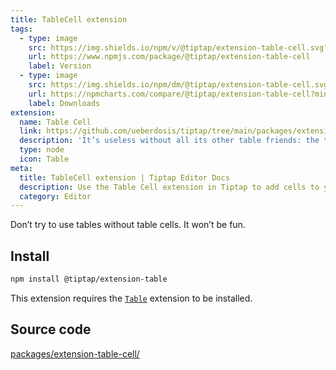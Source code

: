 ```yaml
---
title: TableCell extension
tags:
  - type: image
    src: https://img.shields.io/npm/v/@tiptap/extension-table-cell.svg?label=version
    url: https://www.npmjs.com/package/@tiptap/extension-table-cell
    label: Version
  - type: image
    src: https://img.shields.io/npm/dm/@tiptap/extension-table-cell.svg
    url: https://npmcharts.com/compare/@tiptap/extension-table-cell?minimal=true
    label: Downloads
extension:
  name: Table Cell
  link: https://github.com/ueberdosis/tiptap/tree/main/packages/extension-table-cell
  description: 'It’s useless without all its other table friends: the table cell.'
  type: node
  icon: Table
meta:
  title: TableCell extension | Tiptap Editor Docs
  description: Use the Table Cell extension in Tiptap to add cells to your tables for proper data structure. Learn more in our docs!
  category: Editor
---
```



Don’t try to use tables without table cells. It won’t be fun.

<CodeDemo path="/Nodes/Table" />

## Install

```bash
npm install @tiptap/extension-table
```

This extension requires the [`Table`](/editor/extensions/nodes/table) extension to be installed.

## Source code

[packages/extension-table-cell/](https://github.com/ueberdosis/tiptap/blob/main/packages/extension-table/src/cell)
